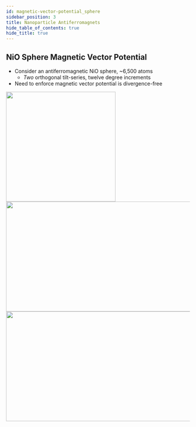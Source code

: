 ```yaml
---
id: magnetic-vector-potential_sphere
sidebar_position: 3
title: Nanoparticle Antiferromagnets
hide_table_of_contents: true
hide_title: true
---
```




<OutlineImageLight width="240px" height="60px" className="outline-header"/>

## NiO Sphere Magnetic Vector Potential

- Consider an antiferromagnetic NiO sphere, ~6,500 atoms
  - _Two_ orthogonal tilt-series, twelve degree increments
- Need to enforce magnetic vector potential is divergence-free

<Tabs>
  <TabItem value="electrostatic-animation" label="Electrostatic Potential" default>
    <img src={OnePanelAnimation} width="300px" height="300px"/>
  </TabItem>
  <TabItem value="magnetic-animation" label="Az Magnetic Potential" default>
    <img src={TwoPanelsAnimation} width="600px" height="300px"/>
  </TabItem>
  <TabItem value="both-animation" label="Combined View" default>
    <img src={ThreePanelsAnimation} width="900px" height="300px"/>
  </TabItem>
</Tabs>

